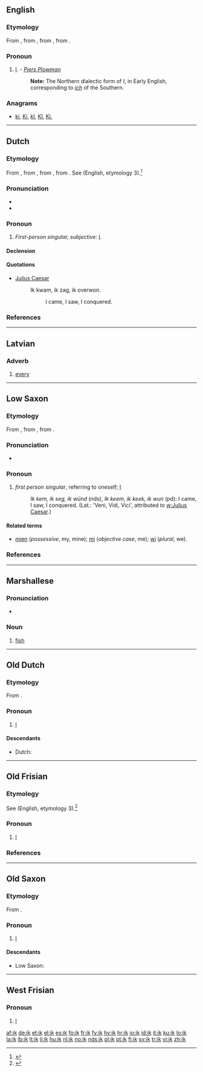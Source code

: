 ==English==

===Etymology===
From {{etyl|enm}}, from {{etyl|ang}} {{term|ic|ic|I|pos=pronoun|lang=ang}}, from {{proto|Germanic|ek|I|pos=pronoun|lang=en}}, from {{proto|Indo-European|éǵh₂|I|pos=pronoun}}.

===Pronoun===
{{infl|en|pronoun}}

# {{obsolete}} [[I]]. - ''[[Piers Plowman]]''
#: '''Note:''' The Northern dialectic form of ''I'', in Early English, corresponding to ''[[ich]]'' of the Southern.

===Anagrams===
* [[ki#English|ki]], [[Ki#English|Ki]], [[kI#English|kI]], [[KI#English|KI]], [[Ki.#English|Ki.]]

----

==Dutch==

===Etymology===
From {{etyl|dum|nl}} {{term|ic|lang=dum}}, from {{etyl|odt|nl}} {{term|ik|lang=odt}}, from {{proto|Germanic|ek|lang=nl}}, from {{proto|Indo-European|éǵh₂|lang=nl}}.
See {{term|I|lang=en}} (English, etymology 3).<ref>{{R:EWddS|ed=22}}</ref>

===Pronunciation===
* {{audio|Nl-ik.ogg|audio}}
* {{IPA|/ɪk/|lang=nl}}

===Pronoun===
{{infl|nl|personal pronoun}}

# ''First-person singular, subjective:'' [[I]].

====Declension====
{{nl-decl-personal pronouns}}

====Quotations====
* [[w:Julius Caesar|Julius Caesar]]
*: Ik kwam, ik zag, ik overwon.
*:: I came, I saw, I conquered.

===References===
<references/>
----

==Latvian==

===Adverb===
{{infl|lv|adverb}}

# [[every]]

----

==Low Saxon==

===Etymology===
From {{etyl|osx|nds}} {{term|ik|lang=osx}}, from {{proto|Germanic|ek|lang=nds}}, from {{proto|Indo-European|éǵh₂|lang=nds}}.

===Pronunciation===
* {{IPA|/ik/|lang=nds}}

===Pronoun===
{{infl|nds|pronoun}}

# ''first person singular'', referring to oneself; [[I]]
#: ''Ik kem, ik seg, ik wünd'' (nds), ''Ik keem, ik keek, ik wun'' (pd): I came, I saw, I conquered. (Lat.: 'Veni, Vidi, Vici', attributed to [[w:Julius Caesar]].)

====Related terms====
* [[mien]] (''possessive'', my, mine); [[mi]] (''objective case'', me); [[wi]] (''plural'', we).

===References===
<references/>
----

==Marshallese==

===Pronunciation===
* {{IPA|/ik/|lang=mh}}

===Noun===
{{infl|mh|noun}}

# [[fish]]

----

==Old Dutch==
===Etymology===
From {{proto|Germanic|ek|lang=odt}}.

===Pronoun===
{{infl|odt|pronoun}}

# [[I]]

====Descendants====
* Dutch: {{l|nl|ik}}

----

==Old Frisian==
===Etymology===
See {{term|I|lang=en}} (English, etymology 3).<ref>{{R:EWddS ‎}}</ref>

===Pronoun===
{{infl|ofs|pronoun}}

# [[I]]

===References===
<references/>

----

==Old Saxon==
===Etymology===
From {{proto|Germanic|ek|lang=osx}}.

===Pronoun===
{{infl|osx|pronoun}}

# [[I]]

====Descendants====
* Low Saxon: {{l|nds|ik}}

----

==West Frisian==

===Pronoun===
{{infl|fy|pronoun}}

# [[I]]

[[af:ik]]
[[de:ik]]
[[et:ik]]
[[el:ik]]
[[es:ik]]
[[fo:ik]]
[[fr:ik]]
[[fy:ik]]
[[hy:ik]]
[[hr:ik]]
[[io:ik]]
[[id:ik]]
[[it:ik]]
[[ku:ik]]
[[lo:ik]]
[[la:ik]]
[[lb:ik]]
[[lt:ik]]
[[li:ik]]
[[hu:ik]]
[[nl:ik]]
[[no:ik]]
[[nds:ik]]
[[pl:ik]]
[[pt:ik]]
[[fi:ik]]
[[sv:ik]]
[[tr:ik]]
[[vi:ik]]
[[zh:ik]]